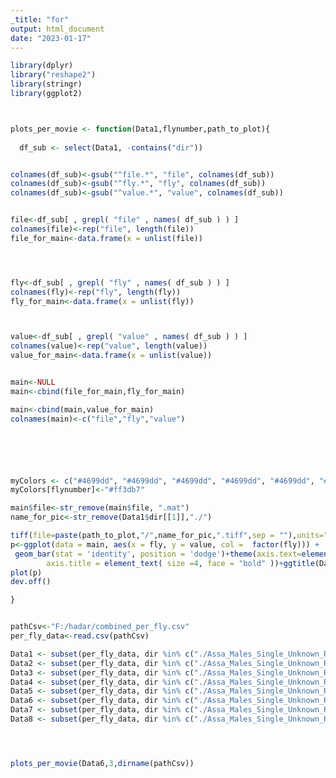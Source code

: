 ```yaml
---
_title: "for"
output: html_document
date: "2023-01-17"
---
```


```r
library(dplyr)
library("reshape2")
library(stringr)
library(ggplot2)



plots_per_movie <- function(Data1,flynumber,path_to_plot){
  
  df_sub <- select(Data1, -contains("dir"))


colnames(df_sub)<-gsub("^file.*", "file", colnames(df_sub))
colnames(df_sub)<-gsub("^fly.*", "fly", colnames(df_sub))
colnames(df_sub)<-gsub("^value.*", "value", colnames(df_sub))


file<-df_sub[ , grepl( "file" , names( df_sub ) ) ]
colnames(file)<-rep("file", length(file))
file_for_main<-data.frame(x = unlist(file))




fly<-df_sub[ , grepl( "fly" , names( df_sub ) ) ]
colnames(fly)<-rep("fly", length(fly))
fly_for_main<-data.frame(x = unlist(fly))



value<-df_sub[ , grepl( "value" , names( df_sub ) ) ]
colnames(value)<-rep("value", length(value))
value_for_main<-data.frame(x = unlist(value))


main<-NULL
main<-cbind(file_for_main,fly_for_main)

main<-cbind(main,value_for_main)
colnames(main)<-c("file","fly","value")






myColors <- c("#4699dd", "#4699dd", "#4699dd", "#4699dd", "#4699dd", "#4699dd", "#4699dd", "#4699dd", "#4699dd", "#4699dd")
myColors[flynumber]<-"#ff3db7"

main$file<-str_remove(main$file, ".mat")
name_for_pic<-str_remove(Data1$dir[[1]],"./")

tiff(file=paste(path_to_plot,"/",name_for_pic,".tiff",sep = ""),units="in", width=16, height=10, res=300, compression = 'lzw')
p<-ggplot(data = main, aes(x = fly, y = value, col =  factor(fly))) + 
 geom_bar(stat = 'identity', position = 'dodge')+theme(axis.text=element_text(size=6,face="bold"),axis.text.x = element_text(angle = 90, vjust = 0.5, hjust=1),
        axis.title = element_text( size =4, face = "bold" ))+ggtitle(Data1$dir[[1]])+facet_wrap(~file,ncol= 7,scales = "free")+scale_color_manual(values=myColors)
plot(p)
dev.off()

}


pathCsv<-"F:/hadar/combined_per_fly.csv"
per_fly_data<-read.csv(pathCsv)

Data1 <- subset(per_fly_data, dir %in% c("./Assa_Males_Single_Unknown_RigA_20221027T081325"))
Data2 <- subset(per_fly_data, dir %in% c("./Assa_Males_Single_Unknown_RigA_20221027T081409"))
Data3 <- subset(per_fly_data, dir %in% c("./Assa_Males_Single_Unknown_RigA_20221027T081451"))
Data4 <- subset(per_fly_data, dir %in% c("./Assa_Males_Single_Unknown_RigA_20221027T083919"))
Data5 <- subset(per_fly_data, dir %in% c("./Assa_Males_Single_Unknown_RigA_20221027T122319"))
Data6 <- subset(per_fly_data, dir %in% c("./Assa_Males_Single_Unknown_RigA_20221027T122408"))
Data7 <- subset(per_fly_data, dir %in% c("./Assa_Males_Single_Unknown_RigA_20221027T122443"))
Data8 <- subset(per_fly_data, dir %in% c("./Assa_Males_Single_Unknown_RigA_20221027T122521"))




plots_per_movie(Data6,3,dirname(pathCsv))

```





